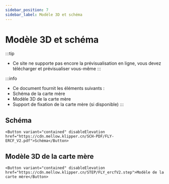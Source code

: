 ```yaml
---
sidebar_position: 7
sidebar_label: Modèle 3D et schéma
---
```




# Modèle 3D et schéma


:::tip
* Ce site ne supporte pas encore la prévisualisation en ligne, vous devez télécharger et prévisualiser vous-même
:::

:::info
* Ce document fournit les éléments suivants :
* Schéma de la carte mère
* Modèle 3D de la carte mère
* Support de fixation de la carte mère (si disponible)
:::

## Schéma

    <Button variant="contained" disableElevation href="https://cdn.mellow.klipper.cn/SCH-PDF/FLY-ERCF_V2.pdf">Schéma</Button>


## Modèle 3D de la carte mère

    <Button variant="contained" disableElevation href="https://cdn.mellow.klipper.cn/STEP/FLY_ercfV2.step">Modèle de la carte mère</Button>
